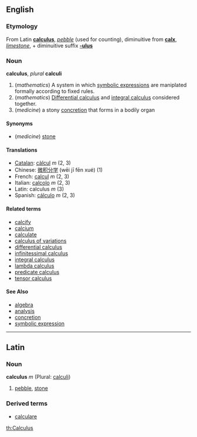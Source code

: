 ==English==

===Etymology===
From Latin '''[[calculus]]''', ''[[pebble]]'' (used for counting), diminuitive from '''[[calx]]''', ''[[limestone]]'', + diminuitive suffix '''[[-ulus]]'''

===Noun===
'''calculus''', ''plural'' '''calculi'''

# (''mathematics'') A system in which [[symbolic expression]]s are maniplated formally according to fixed rules.
# (''mathematics'') [[differential calculus|Differential calculus]] and [[integral calculus]] considered together.
# (''medicine'') a stony [[concretion]] that forms in a bodily organ

====Synonyms====
*(''medicine'') [[stone]]

====Translations====
*[[Catalan]]: [[càlcul]] ''m'' (2, 3)
*Chinese: [[微积分学]] (wēi jī fēn xué) (1)
*French: [[calcul]] ''m'' (2, 3)
*Italian: [[calcolo]] ''m'' (2, 3)
*Latin: calculus ''m'' (3)
*Spanish: [[cálculo]] ''m'' (2, 3)

====Related terms====
*[[calcify]]
*[[calcium]]
*[[calculate]]
*[[calculus of variations]]
*[[differential calculus]]
*[[infinitessimal calculus]]
*[[integral calculus]]
*[[lambda calculus]]
*[[predicate calculus]]
*[[tensor calculus]]

====See Also====
*[[algebra]]
*[[analysis]]
*[[concretion]]
*[[symbolic expression]]
----

==Latin==
===Noun===
'''calculus''' ''m'' (Plural: [[calculi]])

# [[pebble]], [[stone]]

===Derived terms===
*[[calculare]]

[[th:Calculus]]